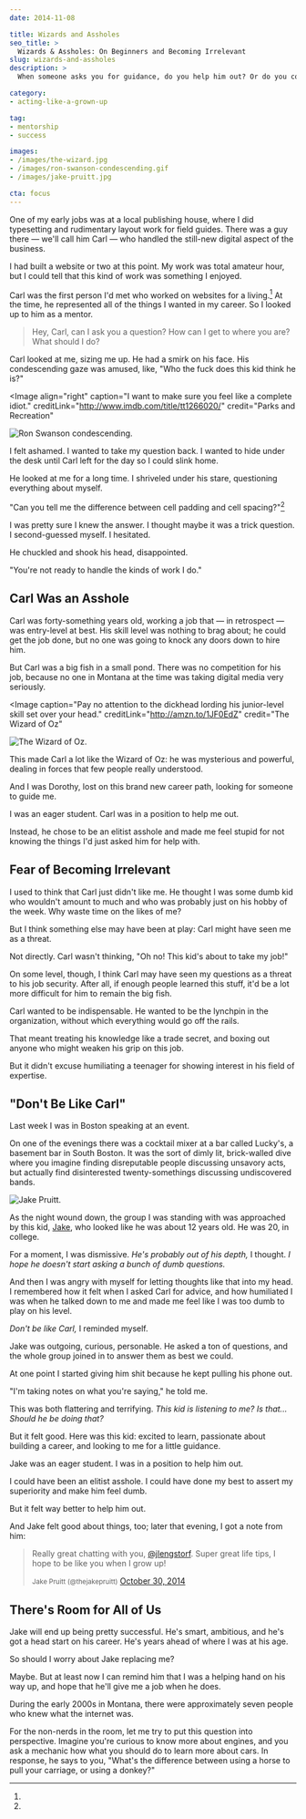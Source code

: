 ```yaml
---
date: 2014-11-08

title: Wizards and Assholes
seo_title: >
  Wizards & Assholes: On Beginners and Becoming Irrelevant
slug: wizards-and-assholes
description: >
  When someone asks you for guidance, do you help him out? Or do you condescend to him and make him feel like an idiot?

category:
- acting-like-a-grown-up

tag:
- mentorship
- success

images:
- /images/the-wizard.jpg
- /images/ron-swanson-condescending.gif
- /images/jake-pruitt.jpg

cta: focus
---
```



One of my early jobs was at a local publishing house, where I did typesetting
and rudimentary layout work for field guides. There was a guy there — we'll call
him Carl — who handled the still-new digital aspect of the business.

I had built a website or two at this point. My work was total amateur hour, but
I could tell that this kind of work was something I enjoyed.

Carl was the first person I'd met who worked on websites for a living.[^montana]
At the time, he represented all of the things I wanted in my career. So I looked
up to him as a mentor.

> Hey, Carl, can I ask you a question? How can I get to where you are? What
> should I do?

Carl looked at me, sizing me up. He had a smirk on his face. His condescending
gaze was amused, like, "Who the fuck does this kid think he is?"

<Image
  align="right"
  caption="I want to make sure you feel like a complete idiot."
  creditLink="http://www.imdb.com/title/tt1266020/"
  credit="Parks and Recreation"
>

  ![Ron Swanson condescending.](images/ron-swanson-condescending.gif)

</Image>

I felt ashamed. I wanted to take my question back. I wanted to hide under the
desk until Carl left for the day so I could slink home.

He looked at me for a long time. I shriveled under his stare, questioning
everything about myself.

"Can you tell me the difference between cell padding and cell
spacing?"[^perspective]

I was pretty sure I knew the answer. I thought maybe it was a trick question. I
second-guessed myself. I hesitated.

He chuckled and shook his head, disappointed.

"You're not ready to handle the kinds of work I do."

## Carl Was an Asshole

Carl was forty-something years old, working a job that — in retrospect — was
entry-level at best. His skill level was nothing to brag about; he could get the
job done, but no one was going to knock any doors down to hire him.

But Carl was a big fish in a small pond. There was no competition for his job,
because no one in Montana at the time was taking digital media very seriously.

<Image
  caption="Pay no attention to the dickhead lording his junior-level skill set over your head."
  creditLink="http://amzn.to/1JF0EdZ"
  credit="The Wizard of Oz"
>

  ![The Wizard of Oz.](images/the-wizard.jpg)

</Image>

This made Carl a lot like the Wizard of Oz: he was mysterious and powerful,
dealing in forces that few people really understood.

And I was Dorothy, lost on this brand new career path, looking for someone to
guide me.

I was an eager student. Carl was in a position to help me out.

Instead, he chose to be an elitist asshole and made me feel stupid for not
knowing the things I'd just asked him for help with.

## Fear of Becoming Irrelevant

I used to think that Carl just didn't like me. He thought I was some dumb kid
who wouldn't amount to much and who was probably just on his hobby of the week.
Why waste time on the likes of me?

But I think something else may have been at play: Carl might have seen me as a
threat.

Not directly. Carl wasn't thinking, "Oh no! This kid's about to take my job!"

On some level, though, I think Carl may have seen my questions as a threat to
his job security. After all, if enough people learned this stuff, it'd be a lot
more difficult for him to remain the big fish.

Carl wanted to be indispensable. He wanted to be the lynchpin in the
organization, without which everything would go off the rails.

That meant treating his knowledge like a trade secret, and boxing out anyone who
might weaken his grip on this job.

But it didn't excuse humiliating a teenager for showing interest in his field of
expertise.

## "Don't Be Like Carl"

Last week I was in Boston speaking at an event.

On one of the evenings there was a cocktail mixer at a bar called Lucky's, a
basement bar in South Boston. It was the sort of dimly lit, brick-walled dive
where you imagine finding disreputable people discussing unsavory acts, but
actually find disinterested twenty-somethings discussing undiscovered bands.

<Image align="left">

  ![Jake Pruitt.](images/jake-pruitt.jpg)

</Image>

As the night wound down, the group I was standing with was approached by this
kid, [Jake][1], who looked like he was about 12 years old. He was 20, in
college.

For a moment, I was dismissive. _He's probably out of his depth,_ I thought. _I
hope he doesn't start asking a bunch of dumb questions._

And then I was angry with myself for letting thoughts like that into my head. I
remembered how it felt when I asked Carl for advice, and how humiliated I was
when he talked down to me and made me feel like I was too dumb to play on his
level.

_Don't be like Carl,_ I reminded myself.

Jake was outgoing, curious, personable. He asked a ton of questions, and the
whole group joined in to answer them as best we could.

At one point I started giving him shit because he kept pulling his phone out.

"I'm taking notes on what you're saying," he told me.

This was both flattering and terrifying. _This kid is listening to me? Is
that... Should he be doing that?_

But it felt good. Here was this kid: excited to learn, passionate about building
a career, and looking to me for a little guidance.

Jake was an eager student. I was in a position to help him out.

I could have been an elitist asshole. I could have done my best to assert my
superiority and make him feel dumb.

But it felt way better to help him out.

And Jake felt good about things, too; later that evening, I got a note from him:

<blockquote class="twitter-tweet" data-lang="en">
  <p lang="en" dir="ltr">
    Really great chatting with you, <a href="https://twitter.com/jlengstorf">@jlengstorf</a>. Super great life tips, I hope to be like you when I grow up!
  </p>
  <small>Jake Pruitt (@thejakepruitt)</small>
  <a href="https://twitter.com/thejakepruitt/status/527644976113803265">October
  30, 2014</a>
</blockquote>

## There's Room for All of Us

Jake will end up being pretty successful. He's smart, ambitious, and he's got a
head start on his career. He's years ahead of where I was at his age.

So should I worry about Jake replacing me?

Maybe. But at least now I can remind him that I was a helping hand on his way
up, and hope that he'll give me a job when he does.

[^montana]:
  During the early 2000s in Montana, there were approximately seven people who knew what the internet was.

[^perspective]:
  For the non-nerds in the room, let me try to put this question into perspective. Imagine you're curious to know more about engines, and you ask a mechanic how what you should do to learn more about cars. In response, he says to you, "What's the difference between using a horse to pull your carriage, or using a donkey?"

[1]: http://javascriptjake.com/
